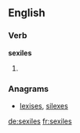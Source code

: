 
==English==

===Verb===
'''sexiles'''

# {{en-third-person singular of|sexile}}

===Anagrams===
* [[lexises#English|lexises]], [[silexes#English|silexes]]

[[de:sexiles]]
[[fr:sexiles]]